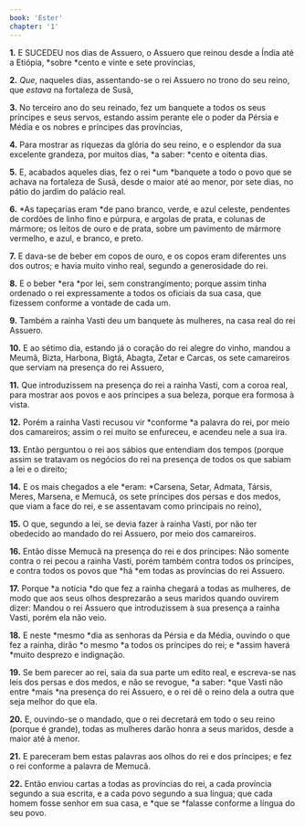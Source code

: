 ```yaml
---
book: 'Ester'
chapter: '1'
---
```


**1.** E SUCEDEU nos dias de Assuero, o Assuero que reinou desde a Índia até a Etiópia, *sobre *cento e vinte e sete províncias,

**2.** *Que*, naqueles dias, assentando-se o rei Assuero no trono do seu reino, que *estava* na fortaleza de Susã,

**3.** No terceiro ano do seu reinado, fez um banquete a todos os seus príncipes e seus servos, estando assim perante ele o poder da Pérsia e Média e os nobres e príncipes das províncias,

**4.** Para mostrar as riquezas da glória do seu reino, e o esplendor da sua excelente grandeza, por muitos dias, *a saber: *cento e oitenta dias.

**5.** E, acabados aqueles dias, fez o rei *um *banquete a todo o povo que se achava na fortaleza de Susã, desde o maior até ao menor, por sete dias, no pátio do jardim do palácio real.

**6.** *As tapeçarias eram *de pano branco, verde, e azul celeste, pendentes de cordões de linho fino e púrpura, e argolas de prata, e colunas de mármore; os leitos de ouro e de prata, sobre um pavimento de mármore vermelho, e azul, e branco, e preto.

**7.** E dava-se de beber em copos de ouro, e os copos eram diferentes uns dos outros; e havia muito vinho real, segundo a generosidade do rei.

**8.** E o beber *era *por lei, sem constrangimento; porque assim tinha ordenado o rei expressamente a todos os oficiais da sua casa, que fizessem conforme a vontade de cada um.

**9.** Também a rainha Vasti deu um banquete às mulheres, na casa real do rei Assuero.

**10.** E ao sétimo dia, estando já o coração do rei alegre do vinho, mandou a Meumã, Bizta, Harbona, Bigtá, Abagta, Zetar e Carcas, os sete camareiros que serviam na presença do rei Assuero,

**11.** Que introduzissem na presença do rei a rainha Vasti, com a coroa real, para mostrar aos povos e aos príncipes a sua beleza, porque era formosa à vista.

**12.** Porém a rainha Vasti recusou vir *conforme *a palavra do rei, por meio dos camareiros; assim o rei muito se enfureceu, e acendeu nele a sua ira.

**13.** Então perguntou o rei aos sábios que entendiam dos tempos (porque assim se tratavam os negócios do rei na presença de todos os que sabiam a lei e o direito;

**14.** E os mais chegados a ele *eram: *Carsena, Setar, Admata, Társis, Meres, Marsena, e Memucã, os sete príncipes dos persas e dos medos, que viam a face do rei, e se assentavam como principais no reino),

**15.** O que, segundo a lei, se devia fazer à rainha Vasti, por não ter obedecido ao mandado do rei Assuero, por meio dos camareiros.

**16.** Então disse Memucã na presença do rei e dos príncipes: Não somente contra o rei pecou a rainha Vasti, porém também contra todos os príncipes, e contra todos os povos que *há *em todas as províncias do rei Assuero.

**17.** Porque *a notícia *do que fez a rainha chegará a todas as mulheres, de modo que aos seus olhos desprezarão a seus maridos quando ouvirem dizer: Mandou o rei Assuero que introduzissem à sua presença a rainha Vasti, porém ela não veio.

**18.** E neste *mesmo *dia as senhoras da Pérsia e da Média, ouvindo o que fez a rainha, dirão *o mesmo *a todos os príncipes do rei; e *assim haverá *muito desprezo e indignação.

**19.** Se bem parecer ao rei, saia da sua parte um edito real, e escreva-se nas leis dos persas e dos medos, e não se revogue, *a saber: *que Vasti não entre *mais *na presença do rei Assuero, e o rei dê o reino dela a outra que seja melhor do que ela.

**20.** E, ouvindo-se o mandado, que o rei decretará em todo o seu reino (porque é grande), todas as mulheres darão honra a seus maridos, desde a maior até à menor.

**21.** E pareceram bem estas palavras aos olhos do rei e dos príncipes; e fez o rei conforme a palavra de Memucã.

**22.** Então enviou cartas a todas as províncias do rei, a cada província segundo a sua escrita, e a cada povo segundo a sua língua; que cada homem fosse senhor em sua casa, e *que se *falasse conforme a língua do seu povo.